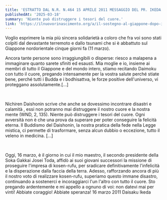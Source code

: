 ```yaml
---
title: 'ESTRATTO DAL N.R. N.464 15 APRILE 2011 MESSAGGIO DEL PR. IKEDA AI MEMBRI DEL TOHOKU'
publishedAt: '2025-03-18'
summary: 'Niente può distruggere i tesori del cuore.'
link: 'https://ilnuovorinascimento.org/a/il-sostegno-al-giappone-dopo-il-terremoto-e-lo-tsunami'
---
```


Voglio esprimere la mia più sincera solidarietà a coloro che
fra voi sono stati colpiti dal devastante terremoto e dallo tsunami
che si è abbattuto sul Giappone nordorientale cinque giorni fa (11
marzo). 

Ancora tante persone sono irraggiungibili o disperse: riesco
a malapena a immaginare quanto sarete sfiniti ed esausti. Mia moglie
e io, insieme ai membri di tutto il Giappone e del mondo intero,
stiamo recitando Daimoku con tutto il cuore, pregando intensamente
per la vostra salute perché stiate bene, perché tutti i Budda e i
bodhisattva, le forze positive dell'universo, vi proteggano
assolutamente.[...]

<br/>

Nichiren Daishonin scrive che anche se dovessimo
incontrare disastri e calamità , essi non potranno mai distruggere
il nostro cuore e la nostra mente (WND, 2, 135). Niente può
distruggere i tesori del cuore. Ogni avversità non è che una prova
da superare per poter conseguire la felicità eterna. Il Buddismo del
Daishonin, la nostra pratica della fede nella Legge mistica, ci
permette di trasformare, senza alcun dubbio o eccezione, tutto il
veleno in medicina. [...]

<br/>

Oggi, 16 marzo, è il giorno in cui il mio
maestro, il secondo presidente della Soka Gakkai Josei Toda, affidò
ai suoi giovani successori la missione di proseguire l'impresa di
kosen-rufu, per sradicare definitivamente l'infelicità e la
disperazione dalla faccia della terra. Adesso, rafforzando ancora di
più il nostro voto di realizzare kosen-rufu, superiamo questo immane
disastro, continuando a sostenerci e incoraggiarci l'un l'altro con
tutto il cuore. Sto pregando ardentemente e mi appello a ognuno di
voi: non datevi mai per vinti! Abbiate coraggio! Abbiate speranza!
16 marzo 2011 Daisaku Ikeda